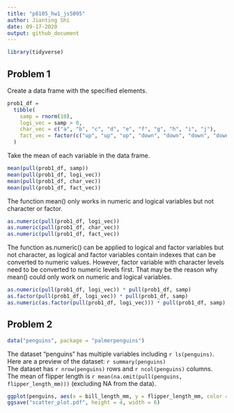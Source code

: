 ```yaml
---
title: "p8105_hw1_js5095"
author: Jianting Shi
date: 09-17-2020
output: github_document
---
```


```r
library(tidyverse)
```

## Problem 1

Create a data frame with the specified elements.

```r
prob1_df = 
  tibble(
    samp = rnorm(10),
    logi_vec = samp > 0,
    char_vec = c("a", "b", "c", "d", "e", "f", "g", "h", "i", "j"),
    fact_vec = factor(c("up", "up", "up", "down", "down", "down", "down", "same", "same", "same")),
  )
```

Take the mean of each variable in the data frame.

```r
mean(pull(prob1_df, samp))
mean(pull(prob1_df, logi_vec))
mean(pull(prob1_df, char_vec))
mean(pull(prob1_df, fact_vec))
```

The function mean() only works in numeric and logical variables but not character or factor.

```r
as.numeric(pull(prob1_df, logi_vec))
as.numeric(pull(prob1_df, char_vec))
as.numeric(pull(prob1_df, fact_vec))
```

The function as.numeric() can be applied to logical and factor variables but not character, as logical and factor variables contain indexes that can be converted to numeric values. However, factor variable with character levels need to be converted to numeric levels first. That may be the reason why mean() could only work on numeric and logical variables.

```r
as.numeric(pull(prob1_df, logi_vec)) * pull(prob1_df, samp)
as.factor(pull(prob1_df, logi_vec)) * pull(prob1_df, samp)
as.numeric(as.factor(pull(prob1_df, logi_vec))) * pull(prob1_df, samp)
```

## Problem 2

```r
data("penguins", package = "palmerpenguins")
```

The dataset "penguins" has multiple variables including `r ls(penguins)`. \
Here are a preview of the dataset: `r summary(penguins)`\
The dataset has `r nrow(penguins)` rows and `r ncol(penguins)` columns. \
The mean of flipper length is `r mean(na.omit(pull(penguins, flipper_length_mm)))` (excluding NA from the data).

```r
ggplot(penguins, aes(x = bill_length_mm, y = flipper_length_mm, color = species)) + geom_point()
ggsave("scatter_plot.pdf", height = 4, width = 6)
```

